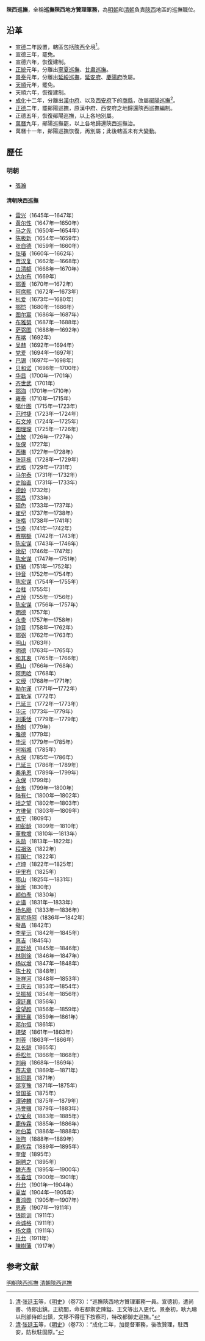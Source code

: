 '''陝西巡撫'''，全稱'''巡撫陝西地方贊理軍務'''，為[[明朝|明朝]]和[[清朝|清朝]]負責[[陝西|陝西]]地區的巡撫職位。

==沿革==
*[[宣德|宣德]]二年設置，轄區包括[[陝西|陝西]]全境<ref>[[清|清]]·[[张廷玉|张廷玉]]等，《[[明史|明史]]》（卷73）：“巡撫陝西地方贊理軍務一員。宣德初，遣尚書、侍郎出鎮。正統間，命右都禦史陳鎰、王文等出入更代。景泰初，耿九疇以刑部侍郎出鎮，文移不得徑下按察司，特改都御史巡撫。”</ref>。
*宣德三年，罷免。
*宣德六年，恢復建制。
*[[正统_(年号)|正統]]元年，分離出[[寧夏巡撫|寧夏巡撫]]、[[甘肅巡撫|甘肅巡撫]]。
*[[景泰_(年号)|景泰]]元年，分離出[[延綏巡撫|延綏巡撫]]，[[延安府|延安府]]、[[庆阳府|慶陽府]]改屬。
*[[天顺_(明朝)|天順]]元年，罷免。
*天順六年，恢復建制。
*[[成化|成化]]十二年，分離出[[汉中府|漢中府]]、以及[[西安府|西安府]]下的[[商县|商縣]]，改屬[[鄖陽巡撫|鄖陽巡撫]]<ref>[[清|清]]·[[张廷玉|张廷玉]]等，《[[明史|明史]]》（卷73）：“成化二年，加提督軍務，後改贊理，駐西安，防秋駐固原。”</ref>。
*[[正德_(明朝)|正德]]二年，罷鄖陽巡撫，原漢中府、西安府之地歸還陝西巡撫編制。
*正德五年，恢復鄖陽巡撫，以上各地別屬。
*[[萬曆|萬曆]]九年，鄖陽巡撫罷，以上各地歸還陝西巡撫治。
*萬曆十一年，鄖陽巡撫恢復，再別屬；此後轄區未有大變動。

==歷任==
===明朝===
*[[張瀚_(嘉靖進士)|張瀚]]
====清朝陕西巡撫====
*[[雷兴|雷兴]]（1645年—1647年）
*[[黄尔性|黄尔性]]（1647年—1650年）
*[[马之先|马之先]]（1650年—1654年）
*[[陈极新|陈极新]]（1654年—1659年）
*[[张自德|张自德]]（1659年—1660年）
*[[张瑃|张瑃]]（1660年—1662年）
*[[贾汉复|贾汉复]]（1662年—1668年）
*[[白清额|白清额]]（1668年—1670年）
*[[达尔布|达尔布]]（1669年）
*[[鄂善|鄂善]]（1670年—1672年）
*[[阿席熙|阿席熙]]（1672年—1673年）
*[[杭爱|杭爱]]（1673年—1680年）
*[[鄂恺|鄂恺]]（1680年—1686年）
*[[图尔宸|图尔宸]]（1686年—1687年）
*[[布雅努|布雅努]]（1687年—1688年）
*[[萨弼图|萨弼图]]（1688年—1692年）
*[[布喀|布喀]]（1692年）
*[[吴赫|吴赫]]（1692年—1694年）
*[[党爱|党爱]]（1694年—1697年）
*[[巴锡|巴锡]]（1697年—1698年）
*[[贝和诺|贝和诺]]（1698年—1700年）
*[[华显|华显]]（1700年—1701年）
*[[齐世武|齐世武]]（1701年）
*[[鄂海|鄂海]]（1701年—1710年）
*[[雍泰|雍泰]]（1710年—1715年）
*[[噶什图|噶什图]]（1715年—1723年）
*[[范时捷|范时捷]]（1723年—1724年）
*[[石文焯|石文焯]]（1724年—1725年）
*[[图理琛|图理琛]]（1725年—1726年）
*[[法敏|法敏]]（1726年—1727年）
*[[张保|张保]]（1727年）
*[[西琳|西琳]]（1727年—1728年）
*[[张廷栋|张廷栋]]（1728年—1729年）
*[[武格|武格]]（1729年—1731年）
*[[马尔泰|马尔泰]]（1731年—1732年）
*[[史贻直|史贻直]]（1731年—1733年）
*[[德龄|德龄]]（1732年）
*[[鄂昌|鄂昌]]（1733年）
*[[硕色|硕色]]（1733年—1737年）
*[[崔纪|崔纪]]（1737年—1738年）
*[[张楷|张楷]]（1738年—1741年）
*[[岱奇|岱奇]]（1741年—1742年）
*[[赛楞额|赛楞额]]（1742年—1743年）
*[[陈宏谋|陈宏谋]]（1743年—1746年）
*[[徐杞|徐杞]]（1746年—1747年）
*[[陈宏谋|陈宏谋]]（1747年—1751年）
*[[舒辂|舒辂]]（1751年—1752年）
*[[钟音|钟音]]（1752年—1754年）
*[[陈宏谋|陈宏谋]]（1754年—1755年）
*[[台柱|台柱]]（1755年）
*[[卢焯|卢焯]]（1755年—1756年）
*[[陈宏谋|陈宏谋]]（1756年—1757年）
*[[明德|明德]]（1757年）
*[[永贵|永贵]]（1757年—1758年）
*[[钟音|钟音]]（1758年—1762年）
*[[鄂弼|鄂弼]]（1762年—1763年）
*[[明山|明山]]（1763年）
*[[明德|明德]]（1763年—1765年）
*[[和其衷|和其衷]]（1765年—1766年）
*[[明山|明山]]（1766年—1768年）
*[[阿思哈|阿思哈]]（1768年）
*[[文绶|文绶]]（1768年—1771年）
*[[勒尔谨|勒尔谨]]（1771年—1772年）
*[[富勒浑|富勒浑]]（1772年）
*[[巴延三|巴延三]]（1772年—1773年）
*[[毕沅|毕沅]]（1773年—1779年）
*[[刘秉恬|刘秉恬]]（1779年—1779年）
*[[杨魁|杨魁]]（1779年）
*[[雅德|雅德]]（1779年）
*[[毕沅|毕沅]]（1779年—1785年）
*[[何裕城|何裕城]]（1785年）
*[[永保|永保]]（1785年—1786年）
*[[巴延三|巴延三]]（1786年—1789年）
*[[秦承恩|秦承恩]]（1789年—1799年）
*[[永保|永保]]（1799年）
*[[台布|台布]]（1799年—1800年）
*[[陆有仁|陆有仁]]（1800年—1802年）
*[[祖之望|祖之望]]（1802年—1803年）
*[[方维甸|方维甸]]（1803年—1809年）
*[[成宁|成宁]]（1809年）
*[[初彭龄|初彭龄]]（1809年—1810年）
*[[董教增|董教增]]（1810年—1813年）
*[[朱勋|朱勋]]（1813年—1822年）
*[[程祖洛|程祖洛]]（1822年）
*[[程国仁|程国仁]]（1822年）
*[[卢坤|卢坤]]（1822年—1825年）
*[[伊里布|伊里布]]（1825年）
*[[鄂山|鄂山]]（1825年—1831年）
*[[徐炘|徐炘]]（1830年）
*[[颜伯焘|颜伯焘]]（1830年）
*[[史谱|史谱]]（1831年—1833年）
*[[杨名飏|杨名飏]]（1833年—1836年）
*[[富呢扬阿|富呢扬阿]]（1836年—1842年）
*[[璧昌|璧昌]]（1842年）
*[[李星沅|李星沅]]（1842年—1845年）
*[[惠吉|惠吉]]（1845年）
*[[邓廷桢|邓廷桢]]（1845年—1846年）
*[[林则徐|林则徐]]（1846年—1847年）
*[[杨以增|杨以增]]（1847年—1848年）
*[[陈士枚|陈士枚]]（1848年）
*[[张祥河|张祥河]]（1848年—1853年）
*[[王庆云|王庆云]]（1853年—1854年）
*[[吴振棫|吴振棫]]（1854年—1856年）
*[[谭廷襄|谭廷襄]]（1856年）
*[[曾望颜|曾望颜]]（1856年—1859年）
*[[谭廷襄|谭廷襄]]（1859年—1861年）
*[[邓尔恒|邓尔恒]]（1861年）
*[[瑛棨|瑛棨]]（1861年—1863年）
*[[刘蓉|刘蓉]]（1863年—1866年）
*[[赵长龄|赵长龄]]（1865年）
*[[乔松年|乔松年]]（1866年—1868年）
*[[刘典|刘典]]（1868年—1869年）
*[[蒋志章|蒋志章]]（1869年—1871年）
*[[翁同爵|翁同爵]]（1871年）
*[[邵亨豫|邵亨豫]]（1871年—1875年）
*[[曾国荃|曾国荃]]（1875年）
*[[谭钟麟|谭钟麟]]（1875年—1879年）
*[[冯誉骥|冯誉骥]]（1879年—1883年）
*[[边宝泉|边宝泉]]（1883年—1885年）
*[[鹿传霖|鹿传霖]]（1885年—1886年）
*[[叶伯英|叶伯英]]（1886年—1888年）
*[[张煦|张煦]]（1888年—1889年）
*[[鹿传霖|鹿传霖]]（1889年—1895年）
*[[奎俊|奎俊]]（1895年）
*[[胡聘之|胡聘之]]（1895年）
*[[魏光焘|魏光焘]]（1895年—1900年）
*[[岑春煊|岑春煊]]（1900年—1901年）
*[[升允|升允]]（1901年—1904年）
*[[夏旹|夏旹]]（1904年—1905年）
*[[曹鸿勋|曹鸿勋]]（1905年—1907年）
*[[恩寿|恩寿]]（1907年—1911年）
*[[钱能训|钱能训]]（1911年）
*[[余诚格|余诚格]]（1911年）
*[[杨文鼎|杨文鼎]]（1911年）
*[[升允|升允]]（1911年）
*[[陳樹藩|陳樹藩]]（1917年）
==参考文献==
{{reflist}}
{{明朝巡撫}}
{{清朝巡撫}}
[[Category:明朝陝西巡撫|]]
[[Category:清朝陝西巡撫|]]